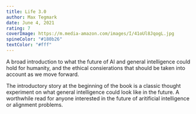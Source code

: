 ```yaml
---
title: Life 3.0
author: Max Tegmark
date: June 4, 2021
rating: 7
coverImage: https://m.media-amazon.com/images/I/41oUl8JqogL.jpg
spineColor: "#180b26"
textColor: "#fff"
---
```


A broad introduction to what the future of AI and general intelligence could hold for humanity, and the ethical consierations that should be taken into account as we move forward.

The introductory story at the beginning of the book is a classic thought experiment on what general intelligence could look like in the future. A worthwhile read for anyone interested in the future of aritificial intelligence or alignment problems.
